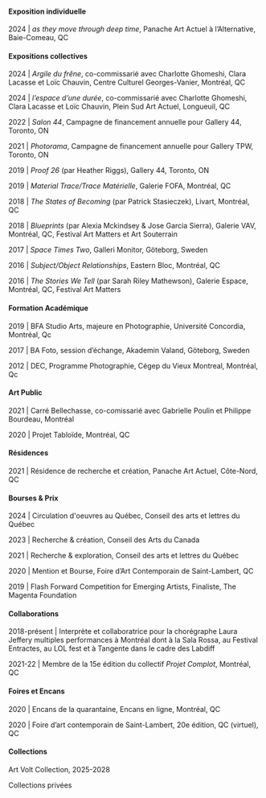 #### Exposition individuelle

2024 |  _as they move through deep time_, Panache Art Actuel à l’Alternative, Baie-Comeau, QC 

#### Expositions collectives

2024 |  _Argile du frêne_, co-commissarié avec Charlotte Ghomeshi, Clara Lacasse et Loïc Chauvin, Centre Culturel Georges-Vanier, Montréal, QC

2024 |  _l’espace d’une durée_, co-commissarié avec Charlotte Ghomeshi, Clara Lacasse et Loïc Chauvin, Plein Sud Art Actuel, Longueuil, QC

2022 |  _Salon 44_, Campagne de financement annuelle pour Gallery 44, Toronto, ON

2021 |  _Photorama_, Campagne de financement annuelle pour Gallery TPW, Toronto, ON 

2019 |  _Proof 26_ (par Heather Riggs), Gallery 44, Toronto, ON 

2019 |  _Material Trace/Trace Matérielle_, Galerie FOFA, Montréal, QC 

2018 |  _The States of Becoming_ (par Patrick Stasieczek), Livart, Montréal, QC 

2018 |  _Blueprints_ (par Alexia Mckindsey & Jose Garcia Sierra), Galerie VAV, Montréal, QC, Festival Art Matters et Art Souterrain 

2017 |  _Space Times Two_, Galleri Monitor, Göteborg, Sweden 

2016 |  _Subject/Object Relationships_, Eastern Bloc, Montréal, QC 

2016 |  _The Stories We Tell_ (par Sarah Riley Mathewson), Galerie Espace, Montréal, QC, Festival Art Matters 

#### Formation Académique

2019 | BFA Studio Arts, majeure en Photographie, Université Concordia, Montréal, Qc

2017 | BA Foto, session d’échange, Akademin Valand, Göteborg, Sweden

2012 | DEC, Programme Photographie, Cégep du Vieux Montreal, Montréal, Qc

#### Art Public

2021 |  Carré Bellechasse, co-comissarié avec Gabrielle Poulin et Philippe Bourdeau, Montréal 

2020 |  Projet Tabloïde, Montréal, QC 

#### Résidences

2021 |  Résidence de recherche et création, Panache Art Actuel, Côte-Nord, QC 

#### Bourses & Prix

2024 |  Circulation d'oeuvres au Québec, Conseil des arts et lettres du Québec

2023 |  Recherche & création, Conseil des Arts du Canada 

2021 |  Recherche & exploration, Conseil des arts et lettres du Québec 

2020 |  Mention et Bourse, Foire d’Art Contemporain de Saint-Lambert, QC 

2019 | Flash Forward Competition for Emerging Artists, Finaliste, The Magenta Foundation 

#### Collaborations

2018-présent |  Interprète et collaboratrice pour la chorégraphe Laura Jeffery multiples performances à Montréal dont à la Sala Rossa, au Festival Entractes, au LOL fest et à Tangente dans le cadre des Labdiff

2021-22 |  Membre de la 15e édition du collectif _Projet Complot_, Montréal, QC 

#### Foires et Encans

2020 |  Encans de la quarantaine, Encans en ligne, Montréal, QC 

2020 |  Foire d’art contemporain de Saint-Lambert, 20e édition, QC (virtuel), QC

#### Collections

Art Volt Collection, 2025-2028

Collections privées

